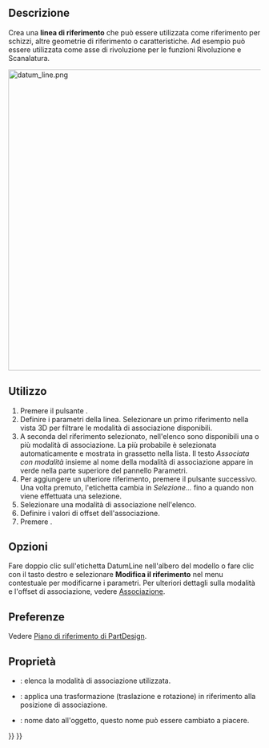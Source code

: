 <languages/>

{{Docnav/it
|[[PartDesign_Plane/it|Creare un piano di riferimento]]
|[[PartDesign_Point/it|Creare un punto di riferimento]]
|[[PartDesign_Workbench/it|PartDesign]]
|IconL=PartDesign_Plane.svg
|IconR=PartDesign_Point.svg
|IconC=Workbench_PartDesign.svg
}}

{{GuiCommand/it
|Name=PartDesign Line
|Name/it=Linea di riferimento
|MenuLocation=Part Design → Linea di riferimento
|Workbenches=[[PartDesign Workbench/it|PartDesign]]
|Version=0.17
|SeeAlso=[[PartDesign Point/it|Punto di riferimento]], [[PartDesign Plane/it|Piano di riferimento]]
}}

<span id="Description"></span>
==Descrizione==

Crea una '''linea di riferimento''' che può essere utilizzata come riferimento per schizzi, altre geometrie di riferimento o caratteristiche. Ad esempio può essere utilizzata come asse di rivoluzione per le funzioni Rivoluzione e Scanalatura.

[[File:datum_line.png|600px]]
{{Caption|Due linee di riferimento attraverso gli angoli opposti del cubo si incontrano nel centro di massa.}}

<span id="Usage"></span>
== Utilizzo ==

# Premere il pulsante {{Button|[[Image:PartDesign_Line.svg|24px]] '''Linea di riferimento'''}}.
# Definire i parametri della linea. Selezionare un primo riferimento nella vista 3D per filtrare le modalità di associazione disponibili.
# A seconda del riferimento selezionato, nell'elenco sono disponibili una o più modalità di associazione. La più probabile è selezionata automaticamente e mostrata in grassetto nella lista. Il testo ''Associata con modalità'' insieme al nome della modalità di associazione appare in verde nella parte superiore del pannello Parametri.
# Per aggiungere un ulteriore riferimento, premere il pulsante {{Button|Riferimento}} successivo. Una volta premuto, l'etichetta cambia in ''Selezione...'' fino a quando non viene effettuata una selezione.
# Selezionare una modalità di associazione nell'elenco.
# Definire i valori di offset dell'associazione.
# Premere {{Button|OK}}.

<span id="Options"></span>
== Opzioni ==

Fare doppio clic sull'etichetta DatumLine nell'albero del modello o fare clic con il tasto destro e selezionare '''Modifica il riferimento''' nel menu contestuale per modificarne i parametri. Per ulteriori dettagli sulla modalità e l'offset di associazione, vedere [[Part_EditAttachment/it|Associazione]].

<span id="Preferences"></span>
==Preferenze==

Vedere [[PartDesign_Plane/it#Preferenze|Piano di riferimento di PartDesign]].

<span id="Properties"></span>
== Proprietà ==

* {{PropertyData/it|MapMode}}: elenca la modalità di associazione utilizzata.
* {{PropertyData/it|Attachment Offset}}: applica una trasformazione (traslazione e rotazione) in riferimento alla posizione di associazione.
* {{PropertyData/it|Label}}: nome dato all'oggetto, questo nome può essere cambiato a piacere.


{{GuiCommand/it
|Name=PartDesign Line
|Name/it=Linea di riferimento
|MenuLocation=Part Design → Linea di riferimento
|Workbenches=[[PartDesign Workbench/it|PartDesign]]
|Version=0.17
|SeeAlso=[[PartDesign Point/it|Punto di riferimento]], [[PartDesign Plane/it|Piano di riferimento]]
}}

{{PartDesign Tools navi{{#translation:}}}}
{{Userdocnavi{{#translation:}}}}